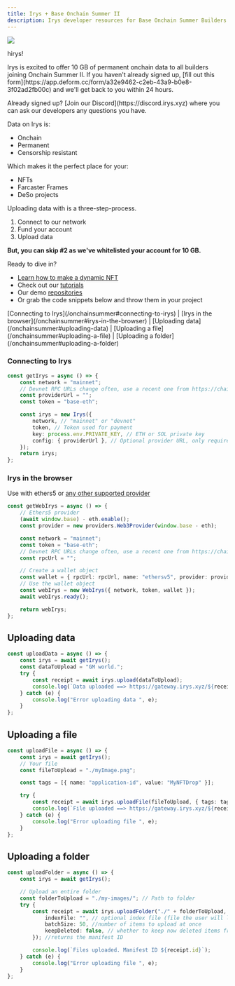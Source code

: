 ```yaml
---
title: Irys + Base Onchain Summer II
description: Irys developer resources for Base Onchain Summer Builders
---
```



<div className="flex justify-center">
	<img src="/img/onchainsummer/onchain-cover.jpg" />
</div>

<p className="text-5xl">hirys!</p>

<p className="text-xl mt-4">
	Irys is excited to offer 10 GB of permanent onchain data to all builders joining Onchain Summer II. If you haven't
	already signed up, [fill out this form](https://app.deform.cc/form/a32e9462-c2eb-43a9-b0e8-3f02ad2fb00c) and we'll get
	back to you within 24 hours.
</p>

<p className="text-xl mt-4">
	Already signed up? [Join our Discord](https://discord.irys.xyz) where you can ask our developers any questions you
	have.
</p>

<p className="mt-4"></p>

Data on Irys is:

- Onchain
- Permanent
- Censorship resistant

Which makes it the perfect place for your:

- NFTs
- Farcaster Frames
- DeSo projects

Uploading data with is a three-step-process.

1. Connect to our network
2. Fund your account
3. Upload data

**But, you can skip #2 as we've whitelisted your account for 10 GB.**

Ready to dive in?

- [Learn how to make a dynamic NFT](https://docs.base.org/tutorials/dynamic-nfts/)
- Check out our [tutorials](/hands-on/tutorials)
- Our demo [repositories](/hands-on/repositories)
- Or grab the code snippets below and throw them in your project

<div className="flex justify-center text-center mt-5 font-bold">
	[Connecting to Irys](/onchainsummer#connecting-to-irys) | [Irys in the browser](/onchainsummer#irys-in-the-browser) |
	[Uploading data](/onchainsummer#uploading-data) | [Uploading a file](/onchainsummer#uploading-a-file) | [Uploading a
	folder](/onchainsummer#uploading-a-folder)
</div>

### Connecting to Irys

```ts
const getIrys = async () => {
	const network = "mainnet";
	// Devnet RPC URLs change often, use a recent one from https://chainlist.org/
	const providerUrl = "";
	const token = "base-eth";

	const irys = new Irys({
		network, // "mainnet" or "devnet"
		token, // Token used for payment
		key: process.env.PRIVATE_KEY, // ETH or SOL private key
		config: { providerUrl }, // Optional provider URL, only required when using Devnet
	});
	return irys;
};
```

### Irys in the browser

Use with ethers5 or [any other supported provider](https://docs.irys.xyz/developer-docs/irys-sdk/irys-in-the-browser#supported-providers)

```ts
const getWebIrys = async () => {
	// Ethers5 provider
	(await window.base) - eth.enable();
	const provider = new providers.Web3Provider(window.base - eth);

	const network = "mainnet";
	const token = "base-eth";
	// Devnet RPC URLs change often, use a recent one from https://chainlist.org
	const rpcUrl = "";

	// Create a wallet object
	const wallet = { rpcUrl: rpcUrl, name: "ethersv5", provider: provider };
	// Use the wallet object
	const webIrys = new WebIrys({ network, token, wallet });
	await webIrys.ready();

	return webIrys;
};
```

## Uploading data

```ts
const uploadData = async () => {
	const irys = await getIrys();
	const dataToUpload = "GM world.";
	try {
		const receipt = await irys.upload(dataToUpload);
		console.log(`Data uploaded ==> https://gateway.irys.xyz/${receipt.id}`);
	} catch (e) {
		console.log("Error uploading data ", e);
	}
};
```

## Uploading a file

```ts
const uploadFile = async () => {
	const irys = await getIrys();
	// Your file
	const fileToUpload = "./myImage.png";

	const tags = [{ name: "application-id", value: "MyNFTDrop" }];

	try {
		const receipt = await irys.uploadFile(fileToUpload, { tags: tags });
		console.log(`File uploaded ==> https://gateway.irys.xyz/${receipt.id}`);
	} catch (e) {
		console.log("Error uploading file ", e);
	}
};
```

## Uploading a folder

```ts
const uploadFolder = async () => {
	const irys = await getIrys();

	// Upload an entire folder
	const folderToUpload = "./my-images/"; // Path to folder
	try {
		const receipt = await irys.uploadFolder("./" + folderToUpload, {
			indexFile: "", // optional index file (file the user will load when accessing the manifest)
			batchSize: 50, //number of items to upload at once
			keepDeleted: false, // whether to keep now deleted items from previous uploads
		}); //returns the manifest ID

		console.log(`Files uploaded. Manifest ID ${receipt.id}`);
	} catch (e) {
		console.log("Error uploading file ", e);
	}
};
```
